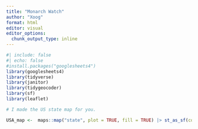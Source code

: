 ```yaml
---
title: "Monarch Watch"
author: "Xoog"
format: html
editor: visual
editor_options: 
  chunk_output_type: inline
---
```


```r
#| include: false
#| echo: false
#install.packages("googlesheets4")
library(googlesheets4)
library(tidyverse)
library(janitor)
library(tidygeocoder)
library(sf)
library(leaflet)
```

```r
# I made the US state map for you.

USA_map <-  maps::map("state", plot = TRUE, fill = TRUE) |> st_as_sf(coords = c("x", "y"), crs = 4326)

```

















